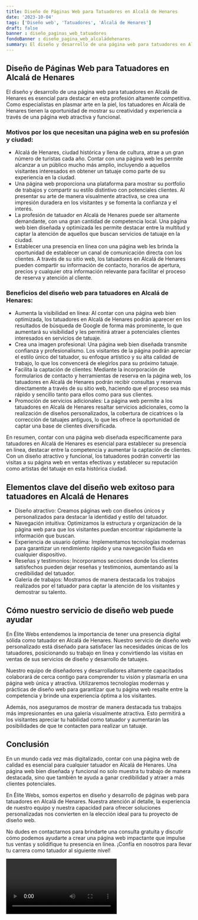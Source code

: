 ```yaml
---
title: Diseño de Páginas Web para Tatuadores en Alcalá de Henares
date: '2023-10-04'
tags: ['Diseño web', 'Tatuadores', 'Alcalá de Henares']
draft: false
banner : diseño_paginas_web_tatuadores
fondoBanner : diseño_pagina_web_alcaládehenares
summary: El diseño y desarrollo de una página web para tatuadores en Alcalá de Henares es esencial para destacar en esta profesión altamente competitiva. Como especialistas en plasmar arte en la piel, los tatuadores en Alcalá de Henares tienen la oportunidad de mostrar su creatividad y experiencia a través de una página web atractiva y funcional.
---
```


## Diseño de Páginas Web para Tatuadores en Alcalá de Henares

El diseño y desarrollo de una página web para tatuadores en Alcalá de Henares es esencial para destacar en esta profesión altamente competitiva. Como especialistas en plasmar arte en la piel, los tatuadores en Alcalá de Henares tienen la oportunidad de mostrar su creatividad y experiencia a través de una página web atractiva y funcional.

### Motivos por los que necesitan una página web en su profesión y ciudad:

- Alcalá de Henares, ciudad histórica y llena de cultura, atrae a un gran número de turistas cada año. Contar con una página web les permite alcanzar a un público mucho más amplio, incluyendo a aquellos visitantes interesados en obtener un tatuaje como parte de su experiencia en la ciudad.
- Una página web proporciona una plataforma para mostrar su portfolio de trabajos y compartir su estilo distintivo con potenciales clientes. Al presentar su arte de manera visualmente atractiva, se crea una impresión duradera en los visitantes y se fomenta la confianza y el interés.
- La profesión de tatuador en Alcalá de Henares puede ser altamente demandante, con una gran cantidad de competencia local. Una página web bien diseñada y optimizada les permite destacar entre la multitud y captar la atención de aquellos que buscan servicios de tatuaje en la ciudad.
- Establecer una presencia en línea con una página web les brinda la oportunidad de establecer un canal de comunicación directa con los clientes. A través de su sitio web, los tatuadores en Alcalá de Henares pueden compartir su información de contacto, horarios de apertura, precios y cualquier otra información relevante para facilitar el proceso de reserva y atención al cliente.

### Beneficios del diseño web para tatuadores en Alcalá de Henares:

- Aumenta la visibilidad en línea: Al contar con una página web bien optimizada, los tatuadores en Alcalá de Henares podrán aparecer en los resultados de búsqueda de Google de forma más prominente, lo que aumentará su visibilidad y les permitirá atraer a potenciales clientes interesados en servicios de tatuaje.
- Crea una imagen profesional: Una página web bien diseñada transmite confianza y profesionalismo. Los visitantes de la página podrán apreciar el estilo único del tatuador, su enfoque artístico y su alta calidad de trabajo, lo que los convencerá de elegirlos para su próximo tatuaje.
- Facilita la captación de clientes: Mediante la incorporación de formularios de contacto y herramientas de reserva en la página web, los tatuadores en Alcalá de Henares podrán recibir consultas y reservas directamente a través de su sitio web, haciendo que el proceso sea más rápido y sencillo tanto para ellos como para sus clientes.
- Promoción de servicios adicionales: La página web permite a los tatuadores en Alcalá de Henares resaltar servicios adicionales, como la realización de diseños personalizados, la cobertura de cicatrices o la corrección de tatuajes antiguos, lo que les ofrece la oportunidad de captar una base de clientes diversificada.

En resumen, contar con una página web diseñada específicamente para tatuadores en Alcalá de Henares es esencial para establecer su presencia en línea, destacar entre la competencia y aumentar la captación de clientes. Con un diseño atractivo y funcional, los tatuadores podrán convertir las visitas a su página web en ventas efectivas y establecer su reputación como artistas del tatuaje en esta histórica ciudad.

<GifSeo />

<Cta />

## Elementos clave del diseño web exitoso para tatuadores en Alcalá de Henares

- Diseño atractivo: Creamos páginas web con diseños únicos y personalizados para destacar la identidad y estilo del tatuador.
- Navegación intuitiva: Optimizamos la estructura y organización de la página web para que los visitantes puedan encontrar rápidamente la información que buscan.
- Experiencia de usuario óptima: Implementamos tecnologías modernas para garantizar un rendimiento rápido y una navegación fluida en cualquier dispositivo.
- Reseñas y testimonios: Incorporamos secciones donde los clientes satisfechos pueden dejar reseñas y testimonios, aumentando así la credibilidad del tatuador.
- Galería de trabajos: Mostramos de manera destacada los trabajos realizados por el tatuador para captar la atención de los visitantes y demostrar su talento.

## Cómo nuestro servicio de diseño web puede ayudar

En Élite Webs entendemos la importancia de tener una presencia digital sólida como tatuador en Alcalá de Henares. Nuestro servicio de diseño web personalizado está diseñado para satisfacer las necesidades únicas de los tatuadores, posicionando su trabajo en línea y convirtiendo las visitas en ventas de sus servicios de diseño y desarrollo de tatuajes.

Nuestro equipo de diseñadores y desarrolladores altamente capacitados colaborará de cerca contigo para comprender tu visión y plasmarla en una página web única y atractiva. Utilizaremos tecnologías modernas y prácticas de diseño web para garantizar que tu página web resalte entre la competencia y brinde una experiencia óptima a los visitantes.

Además, nos aseguramos de mostrar de manera destacada tus trabajos más impresionantes en una galería visualmente atractiva. Esto permitirá a los visitantes apreciar tu habilidad como tatuador y aumentarán las posibilidades de que te contacten para realizar un tatuaje.

## Conclusión

En un mundo cada vez más digitalizado, contar con una página web de calidad es esencial para cualquier tatuador en Alcalá de Henares. Una página web bien diseñada y funcional no solo muestra tu trabajo de manera destacada, sino que también te ayuda a ganar credibilidad y atraer a más clientes potenciales.

En Élite Webs, somos expertos en diseño y desarrollo de páginas web para tatuadores en Alcalá de Henares. Nuestra atención al detalle, la experiencia de nuestro equipo y nuestra capacidad para ofrecer soluciones personalizadas nos convierten en la elección ideal para tu proyecto de diseño web.

No dudes en contactarnos para brindarte una consulta gratuita y discutir cómo podemos ayudarte a crear una página web impactante que impulse tus ventas y solidifique tu presencia en línea. ¡Confía en nosotros para llevar tu carrera como tatuador al siguiente nivel!

<Video />

<CtaBot job='Tatuadores' city='Alcalá de Henares'/>

<Gmaps query='Alcalá de Henares+españa+maps' />